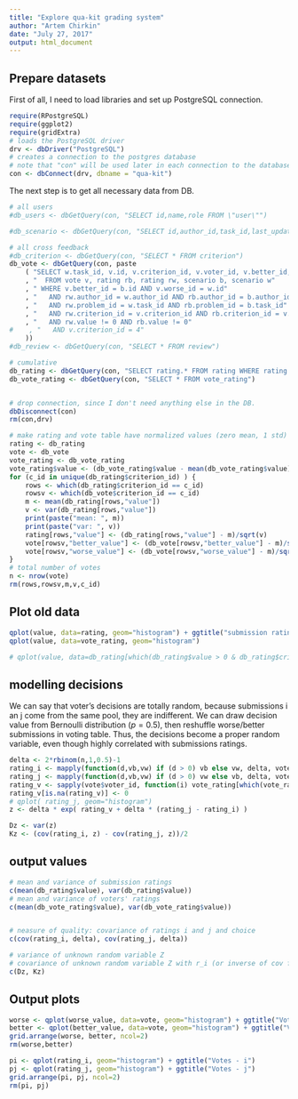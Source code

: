 ```yaml
---
title: "Explore qua-kit grading system"
author: "Artem Chirkin"
date: "July 27, 2017"
output: html_document
---
```


## Prepare datasets

First of all, I need to load libraries and set up PostgreSQL connection.
```r
require(RPostgreSQL)
require(ggplot2)
require(gridExtra)
# loads the PostgreSQL driver
drv <- dbDriver("PostgreSQL")
# creates a connection to the postgres database
# note that "con" will be used later in each connection to the database
con <- dbConnect(drv, dbname = "qua-kit")
```

The next step is to get all necessary data from DB.
```r
# all users
#db_users <- dbGetQuery(con, "SELECT id,name,role FROM \"user\"")

#db_scenario <- dbGetQuery(con, "SELECT id,author_id,task_id,last_update FROM scenario")

# all cross feedback
#db_criterion <- dbGetQuery(con, "SELECT * FROM criterion")
db_vote <- dbGetQuery(con, paste
    ( "SELECT w.task_id, v.id, v.criterion_id, v.voter_id, v.better_id, v.worse_id, b.last_update as better_time, w.last_update as worse_time, rb.value as better_value, rw.value as worse_value, b.author_id as better_author, w.author_id as worse_author, v.timestamp"
    , "  FROM vote v, rating rb, rating rw, scenario b, scenario w"
    , " WHERE v.better_id = b.id AND v.worse_id = w.id"
    , "   AND rw.author_id = w.author_id AND rb.author_id = b.author_id"
    , "   AND rw.problem_id = w.task_id AND rb.problem_id = b.task_id"
    , "   AND rw.criterion_id = v.criterion_id AND rb.criterion_id = v.criterion_id"
    , "   AND rw.value != 0 AND rb.value != 0"
#    , "   AND v.criterion_id = 4"
    ))
#db_review <- dbGetQuery(con, "SELECT * FROM review")

# cumulative
db_rating <- dbGetQuery(con, "SELECT rating.* FROM rating WHERE rating.value > 0")
db_vote_rating <- dbGetQuery(con, "SELECT * FROM vote_rating")


# drop connection, since I don't need anything else in the DB.
dbDisconnect(con)
rm(con,drv)
```



```r
# make rating and vote table have normalized values (zero mean, 1 std)
rating <- db_rating
vote <- db_vote
vote_rating <- db_vote_rating
vote_rating$value <- (db_vote_rating$value - mean(db_vote_rating$value))/sqrt(var(db_vote_rating$value))
for (c_id in unique(db_rating$criterion_id) ) {
    rows <- which(db_rating$criterion_id == c_id)
    rowsv <- which(db_vote$criterion_id == c_id)
    m <- mean(db_rating[rows,"value"])
    v <- var(db_rating[rows,"value"])
    print(paste("mean: ", m))
    print(paste("var: ", v))
    rating[rows,"value"] <- (db_rating[rows,"value"] - m)/sqrt(v)
    vote[rowsv,"better_value"] <- (db_vote[rowsv,"better_value"] - m)/sqrt(v)
    vote[rowsv,"worse_value"] <- (db_vote[rowsv,"worse_value"] - m)/sqrt(v)
}
# total number of votes
n <- nrow(vote)
rm(rows,rowsv,m,v,c_id)
```


## Plot old data


```r
qplot(value, data=rating, geom="histogram") + ggtitle("submission ratings histogram")
qplot(value, data=vote_rating, geom="histogram")

# qplot(value, data=db_rating[which(db_rating$value > 0 & db_rating$criterion_id == 1),], geom="histogram")
```

## modelling decisions

We can say that voter's decisions are totally random, because submissions i an j come from the same pool, they are indifferent.
We can draw decision value from Bernoulli distribution ($p = 0.5$), then reshuffle worse/better submissions in voting table.
Thus, the decisions become a proper random variable, even though highly correlated with submissions ratings.


```r
delta <- 2*rbinom(n,1,0.5)-1
rating_i <- mapply(function(d,vb,vw) if (d > 0) vb else vw, delta, vote$better_value, vote$worse_value )
rating_j <- mapply(function(d,vb,vw) if (d > 0) vw else vb, delta, vote$better_value, vote$worse_value )
rating_v <- sapply(vote$voter_id, function(i) vote_rating[which(vote_rating$student_id == i), "value"][1])
rating_v[is.na(rating_v)] <- 0
# qplot( rating_j, geom="histogram")
z <- delta * exp( rating_v + delta * (rating_j - rating_i) )

Dz <- var(z)
Kz <- (cov(rating_i, z) - cov(rating_j, z))/2
```

## output values

```r
# mean and variance of submission ratings
c(mean(db_rating$value), var(db_rating$value))
# mean and variance of voters' ratings
c(mean(db_vote_rating$value), var(db_vote_rating$value))


# neasure of quality: covariance of ratings i and j and choice
c(cov(rating_i, delta), cov(rating_j, delta))

# variance of unknown random variable Z
# covariance of unknown random variable Z with r_i (or inverse of cov for r_j)
c(Dz, Kz)
```


## Output plots

```r
worse <- qplot(worse_value, data=vote, geom="histogram") + ggtitle("Votes - worse")
better <- qplot(better_value, data=vote, geom="histogram") + ggtitle("Votes - better")
grid.arrange(worse, better, ncol=2)
rm(worse,better)

pi <- qplot(rating_i, geom="histogram") + ggtitle("Votes - i")
pj <- qplot(rating_j, geom="histogram") + ggtitle("Votes - j")
grid.arrange(pi, pj, ncol=2)
rm(pi, pj)
```
